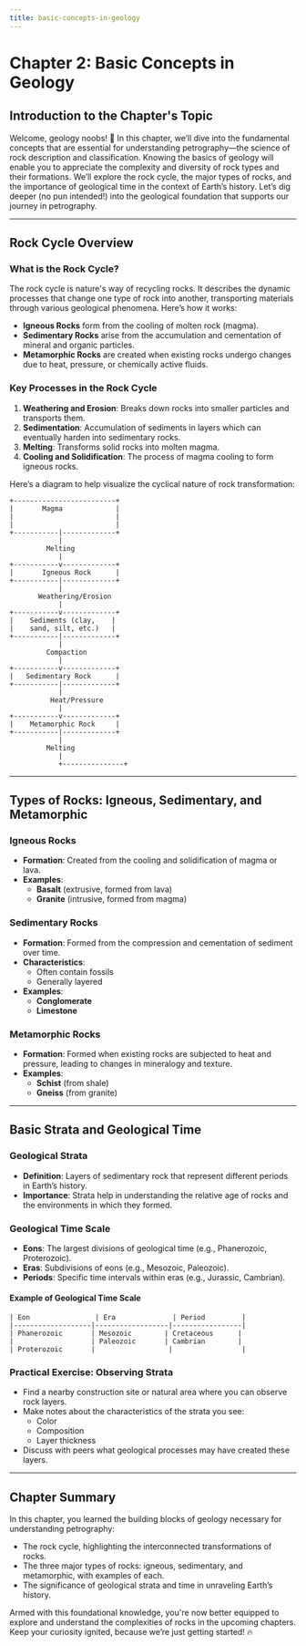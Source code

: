 ```yaml
---
title: basic-concepts-in-geology
---
```


# Chapter 2: Basic Concepts in Geology

## Introduction to the Chapter's Topic

Welcome, geology noobs! 🚀 In this chapter, we’ll dive into the fundamental concepts that are essential for understanding petrography—the science of rock description and classification. Knowing the basics of geology will enable you to appreciate the complexity and diversity of rock types and their formations. We’ll explore the rock cycle, the major types of rocks, and the importance of geological time in the context of Earth’s history. Let’s dig deeper (no pun intended!) into the geological foundation that supports our journey in petrography.

---

## Rock Cycle Overview

### What is the Rock Cycle?

The rock cycle is nature's way of recycling rocks. It describes the dynamic processes that change one type of rock into another, transporting materials through various geological phenomena. Here’s how it works:

- **Igneous Rocks** form from the cooling of molten rock (magma).
- **Sedimentary Rocks** arise from the accumulation and cementation of mineral and organic particles.
- **Metamorphic Rocks** are created when existing rocks undergo changes due to heat, pressure, or chemically active fluids.

### Key Processes in the Rock Cycle

1. **Weathering and Erosion**: Breaks down rocks into smaller particles and transports them.
2. **Sedimentation**: Accumulation of sediments in layers which can eventually harden into sedimentary rocks.
3. **Melting**: Transforms solid rocks into molten magma.
4. **Cooling and Solidification**: The process of magma cooling to form igneous rocks.

Here’s a diagram to help visualize the cyclical nature of rock transformation:

```plaintext
+-------------------------+
|       Magma             |
|                         |
|                         |
+-----------|-------------+
            |
         Melting
            |
+-----------v-------------+
|       Igneous Rock      |
+-----------|-------------+
            |
       Weathering/Erosion
            |
+-----------v-------------+
|    Sediments (clay,    |
|    sand, silt, etc.)   |
+-----------|-------------+
            |
         Compaction
            |
+-----------v-------------+
|   Sedimentary Rock      |
+-----------|-------------+
            |
          Heat/Pressure
            |
+-----------v-------------+
|    Metamorphic Rock     |
+-----------|-------------+
            |
         Melting
            |
            +---------------+
```

---

## Types of Rocks: Igneous, Sedimentary, and Metamorphic

### Igneous Rocks

- **Formation**: Created from the cooling and solidification of magma or lava.
- **Examples**: 
  - **Basalt** (extrusive, formed from lava)
  - **Granite** (intrusive, formed from magma)

### Sedimentary Rocks

- **Formation**: Formed from the compression and cementation of sediment over time.
- **Characteristics**:
  - Often contain fossils
  - Generally layered
- **Examples**:
  - **Conglomerate**
  - **Limestone**

### Metamorphic Rocks

- **Formation**: Formed when existing rocks are subjected to heat and pressure, leading to changes in mineralogy and texture.
- **Examples**:
  - **Schist** (from shale)
  - **Gneiss** (from granite)

---

## Basic Strata and Geological Time

### Geological Strata

- **Definition**: Layers of sedimentary rock that represent different periods in Earth’s history.
- **Importance**: Strata help in understanding the relative age of rocks and the environments in which they formed.

### Geological Time Scale

- **Eons**: The largest divisions of geological time (e.g., Phanerozoic, Proterozoic).
- **Eras**: Subdivisions of eons (e.g., Mesozoic, Paleozoic).
- **Periods**: Specific time intervals within eras (e.g., Jurassic, Cambrian).

#### Example of Geological Time Scale

```plaintext
| Eon                | Era              | Period         |
|-------------------|------------------|-----------------|
| Phanerozoic       | Mesozoic        | Cretaceous      |
|                   | Paleozoic       | Cambrian        |
| Proterozoic       |                  |                 |
```

### Practical Exercise: Observing Strata

- Find a nearby construction site or natural area where you can observe rock layers.
- Make notes about the characteristics of the strata you see:
  - Color
  - Composition
  - Layer thickness
- Discuss with peers what geological processes may have created these layers.

---

## Chapter Summary

In this chapter, you learned the building blocks of geology necessary for understanding petrography:

- The rock cycle, highlighting the interconnected transformations of rocks.
- The three major types of rocks: igneous, sedimentary, and metamorphic, with examples of each.
- The significance of geological strata and time in unraveling Earth’s history.

Armed with this foundational knowledge, you're now better equipped to explore and understand the complexities of rocks in the upcoming chapters. Keep your curiosity ignited, because we’re just getting started! 🔥